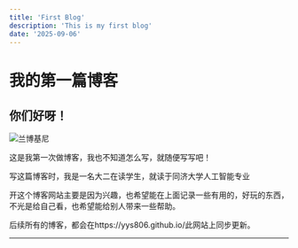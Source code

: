 ```yaml
---
title: 'First Blog'
description: 'This is my first blog'
date: '2025-09-06'
---
```

# 我的第一篇博客

## 你们好呀！
![兰博基尼](/images/兰博基尼.jpg)

这是我第一次做博客，我也不知道怎么写，就随便写写吧！

写这篇博客时，我是一名大二在读学生，就读于同济大学人工智能专业

开这个博客网站主要是因为兴趣，也希望能在上面记录一些有用的，好玩的东西，不光是给自己看，也希望能给别人带来一些帮助。

后续所有的博客，都会在https://yys806.github.io/此网站上同步更新。

---

